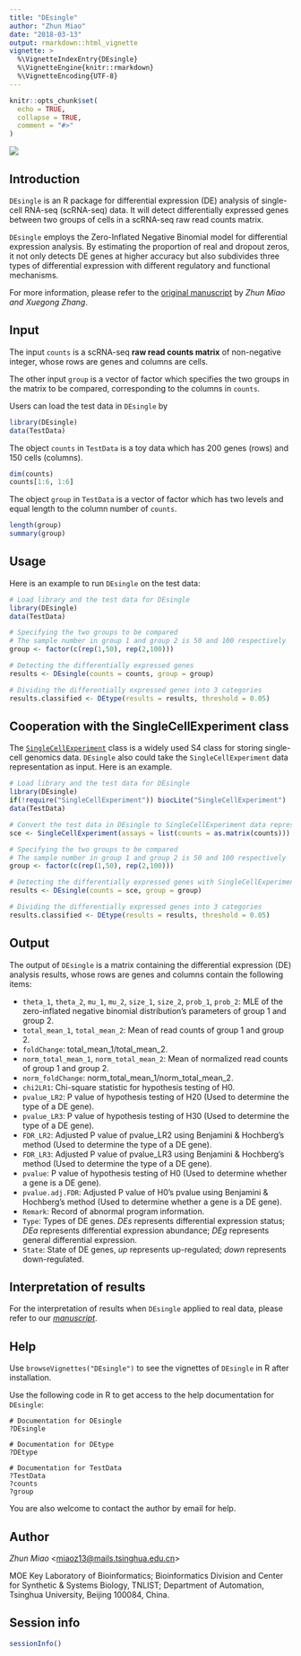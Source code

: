 ---
title: "DEsingle"
author: "Zhun Miao"
date: "2018-03-13"
output: rmarkdown::html_vignette
vignette: >
  %\VignetteIndexEntry{DEsingle}
  %\VignetteEngine{knitr::rmarkdown}
  %\VignetteEncoding{UTF-8}
---

```{r setup, include = FALSE}
knitr::opts_chunk$set(
  echo = TRUE,
  collapse = TRUE,
  comment = "#>"
)
```

![](https://github.com/miaozhun/DEsingle/blob/master/inst/DEsingle_LOGO.png?raw=true)


## Introduction

`DEsingle` is an R package for differential expression (DE) analysis of single-cell RNA-seq (scRNA-seq) data. It will detect differentially expressed genes between two groups of cells in a scRNA-seq raw read counts matrix.

`DEsingle` employs the Zero-Inflated Negative Binomial model for differential expression analysis. By estimating the proportion of real and dropout zeros, it not only detects DE genes at higher accuracy but also subdivides three types of differential expression with different regulatory and functional mechanisms.

For more information, please refer to the [original manuscript](https://www.biorxiv.org/content/early/2017/09/08/173997) by *Zhun Miao and Xuegong Zhang*.


## Input

The input `counts` is a scRNA-seq **raw read counts matrix** of non-negative integer, whose rows are genes and columns are cells.

The other input `group` is a vector of factor which specifies the two groups in the matrix to be compared, corresponding to the columns in `counts`.

Users can load the test data in `DEsingle` by

```{r load TestData}
library(DEsingle)
data(TestData)
```

The object `counts` in `TestData` is a toy data which has 200 genes (rows) and 150 cells (columns).

```{r counts}
dim(counts)
counts[1:6, 1:6]
```

The object `group` in `TestData` is a vector of factor which has two levels and equal length to the column number of `counts`.

```{r group}
length(group)
summary(group)
```


## Usage

Here is an example to run `DEsingle` on the test data:

```{r demo, eval = FALSE}
# Load library and the test data for DEsingle
library(DEsingle)
data(TestData)

# Specifying the two groups to be compared
# The sample number in group 1 and group 2 is 50 and 100 respectively
group <- factor(c(rep(1,50), rep(2,100)))

# Detecting the differentially expressed genes
results <- DEsingle(counts = counts, group = group)

# Dividing the differentially expressed genes into 3 categories
results.classified <- DEtype(results = results, threshold = 0.05)
```


## Cooperation with the SingleCellExperiment class

The [`SingleCellExperiment`](https://bioconductor.org/packages/release/bioc/html/SingleCellExperiment.html) class is a widely used S4 class for storing single-cell genomics data. `DEsingle` also could take the `SingleCellExperiment` data representation as input. Here is an example.

```{r demo2}
# Load library and the test data for DEsingle
library(DEsingle)
if(!require("SingleCellExperiment")) biocLite("SingleCellExperiment")
data(TestData)

# Convert the test data in DEsingle to SingleCellExperiment data representation
sce <- SingleCellExperiment(assays = list(counts = as.matrix(counts)))

# Specifying the two groups to be compared
# The sample number in group 1 and group 2 is 50 and 100 respectively
group <- factor(c(rep(1,50), rep(2,100)))

# Detecting the differentially expressed genes with SingleCellExperiment input sce
results <- DEsingle(counts = sce, group = group)

# Dividing the differentially expressed genes into 3 categories
results.classified <- DEtype(results = results, threshold = 0.05)
```


## Output

The output of `DEsingle` is a matrix containing the differential expression (DE) analysis results, whose rows are genes and columns contain the following items:

* `theta_1`, `theta_2`, `mu_1`, `mu_2`, `size_1`, `size_2`, `prob_1`, `prob_2`: MLE of the zero-inflated negative binomial distribution's parameters of group 1 and group 2.
* `total_mean_1`, `total_mean_2`: Mean of read counts of group 1 and group 2.
* `foldChange`: total_mean_1/total_mean_2.
* `norm_total_mean_1`, `norm_total_mean_2`: Mean of normalized read counts of group 1 and group 2.
* `norm_foldChange`: norm_total_mean_1/norm_total_mean_2.
* `chi2LR1`: Chi-square statistic for hypothesis testing of H0.
* `pvalue_LR2`: P value of hypothesis testing of H20 (Used to determine the type of a DE gene).
* `pvalue_LR3`: P value of hypothesis testing of H30 (Used to determine the type of a DE gene).
* `FDR_LR2`: Adjusted P value of pvalue_LR2 using Benjamini & Hochberg's method (Used to determine the type of a DE gene).
* `FDR_LR3`: Adjusted P value of pvalue_LR3 using Benjamini & Hochberg's method (Used to determine the type of a DE gene).
* `pvalue`: P value of hypothesis testing of H0 (Used to determine whether a gene is a DE gene).
* `pvalue.adj.FDR`: Adjusted P value of H0's pvalue using Benjamini & Hochberg's method (Used to determine whether a gene is a DE gene).
* `Remark`: Record of abnormal program information.
* `Type`: Types of DE genes. *DEs* represents differential expression status; *DEa* represents differential expression abundance; *DEg* represents general differential expression.
* `State`: State of DE genes, *up* represents up-regulated; *down* represents down-regulated.


## Interpretation of results

For the interpretation of results when `DEsingle` applied to real data, please refer to our [*manuscript*](https://www.biorxiv.org/content/early/2017/09/08/173997).


## Help

Use `browseVignettes("DEsingle")` to see the vignettes of `DEsingle` in R after installation.

Use the following code in R to get access to the help documentation for `DEsingle`:

```
# Documentation for DEsingle
?DEsingle
```

```
# Documentation for DEtype
?DEtype
```

```
# Documentation for TestData
?TestData
?counts
?group
```

You are also welcome to contact the author by email for help.


## Author

*Zhun Miao* <<miaoz13@mails.tsinghua.edu.cn>>

MOE Key Laboratory of Bioinformatics; Bioinformatics Division and Center for Synthetic & Systems Biology, TNLIST; Department of Automation, Tsinghua University, Beijing 100084, China.


## Session info

```{r sessionInfo}
sessionInfo()
```

